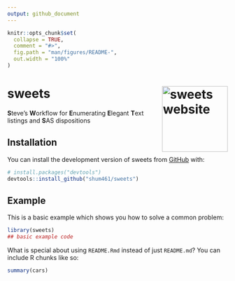 ```yaml
---
output: github_document
---
```


<!-- README.md is generated from README.Rmd. Please edit that file -->

```r
knitr::opts_chunk$set(
  collapse = TRUE,
  comment = "#>",
  fig.path = "man/figures/README-",
  out.width = "100%"
) 
```

# sweets <a href="https://github.com/shum461/sweets"><img src="man/figures/logo.png" align="right" height="150" alt="sweets website" /></a>

<!-- badges: start -->
<!-- badges: end -->

**S**teve's **W**orkflow for **E**numerating **E**legant **T**ext listings and **S**AS dispositions

## Installation

You can install the development version of sweets from [GitHub](https://github.com/) with:

``` r
# install.packages("devtools")
devtools::install_github("shum461/sweets")
```

## Example

This is a basic example which shows you how to solve a common problem:

```r
library(sweets)
## basic example code
```

What is special about using `README.Rmd` instead of just `README.md`? You can include R chunks like so:

```r
summary(cars)
```

